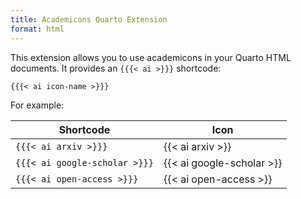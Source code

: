 ```yaml
---
title: Academicons Quarto Extension
format: html
---
```


This extension allows you to use academicons in your Quarto HTML documents. It provides an `{{{< ai >}}}` shortcode:

``` markdown
{{{< ai icon-name >}}}
```

For example:

| Shortcode                       | Icon                        |
|---------------------------------|-----------------------------|
| `{{{< ai arxiv >}}}`            | {{< ai arxiv >}}            |
| `{{{< ai google-scholar >}}}`   | {{< ai google-scholar >}}   |
| `{{{< ai open-access >}}}`      | {{< ai open-access >}}      |
